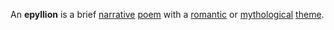An '''epyllion''' is a brief [[narrative]] [[poem]] with a [[romantic]] or [[mythological]] [[theme]].

{{poetry-stub}}